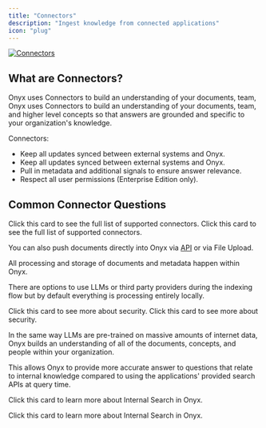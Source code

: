 ```yaml
---
title: "Connectors"
description: "Ingest knowledge from connected applications"
icon: "plug"
---
```


<a href="https://docs.onyx.app/admin/connectors/overview">

  <img src="/assets/overview/core_features/connectors.png" alt="Connectors" noZoom/>

</a>

## What are Connectors?

Onyx uses Connectors to build an understanding of your documents, team,
Onyx uses Connectors to build an understanding of your documents, team,
and higher level concepts so that answers are grounded and specific to your organization's knowledge.

Connectors:
- Keep all updates synced between external systems and Onyx.
- Keep all updates synced between external systems and Onyx.
- Pull in metadata and additional signals to ensure answer relevance.
- Respect all user permissions (Enterprise Edition only).

## Common Connector Questions

<Card title="What are the supported connectors?" icon="list" href="/admin/connectors/overview#supported-connectors">
  Click this card to see the full list of supported connectors.
<Card title="What are the supported connectors?" icon="list" href="/admin/connectors/overview#supported-connectors">
  Click this card to see the full list of supported connectors.

  You can also push documents directly into Onyx via [API](/developers/guides/index_files_ingestion_api)
  or via File Upload.
</Card>

<Card title="How do I ensure my data is secure?" icon="lock" href="/admin/connectors/overview#security">
<Card title="How do I ensure my data is secure?" icon="lock" href="/admin/connectors/overview#security">
  All processing and storage of documents and metadata happen within Onyx.

  There are options to use LLMs or third party providers during the indexing flow but by default everything is
  processing entirely locally.

  Click this card to see more about security. Click this card to see more about security.
</Card>

<Card title="Why are connectors/indexing important?" icon="circle-nodes" href="/overview/core_features/internal_search">
<Card title="Why are connectors/indexing important?" icon="circle-nodes" href="/overview/core_features/internal_search">
  In the same way LLMs are pre-trained on massive amounts of internet data,
  Onyx builds an understanding of all of the documents, concepts, and people within your organization.

  This allows Onyx to provide more accurate answer to questions that relate to internal knowledge compared to using the
  applications' provided search APIs at query time.

  Click this card to learn more about Internal Search in Onyx.

  Click this card to learn more about Internal Search in Onyx.
</Card>
